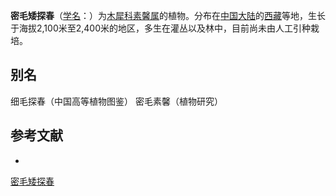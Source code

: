 {{Infraspeciesbox
| name = 密毛矮探春
| status = 
| status_system = 
| image =
| genus = Jasminum
| species = humile
| species link = 矮探春
| varietas = humile
| varietas link = 
| forma = pubigerum
}}

'''密毛矮探春'''（[[学名|学名]]：{{lang|la|''Jasminum humile'' var. ''humile'' f. ''pubigerum''}}）为[[木犀科|木犀科]][[素馨属|素馨属]]的植物。分布在[[中国大陆|中国大陆]]的[[西藏|西藏]]等地，生长于海拔2,100米至2,400米的地区，多生在灌丛以及林中，目前尚未由人工引种栽培。

== 别名 ==
细毛探春（中国高等植物图鉴） 密毛素馨（植物研究）

== 参考文献 ==
<div class="references-small">
* {{cite web| url =http://www.bioinfo.cn/db05/KmzwSpecies.php?action=view&id=30457| title =密毛矮探春（变型）| work =《中国高等植物数据库全库》| publisher =中国科学院微生物研究所| author =昆明植物研究所| accessdate =2009-02-26| deadurl =yes| archiveurl =https://web.archive.org/web/20160305022811/http://www.bioinfo.cn/db05/KmzwSpecies.php?action=view&id=30457| archivedate =2016-03-05}}
</div>

[[Category:素馨属|密毛矮探春]]


{{植物小作品}}